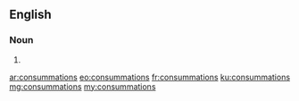 ==English==

===Noun===
{{head|en|noun plural form}}

# {{plural of|consummation|lang=en}}

[[ar:consummations]]
[[eo:consummations]]
[[fr:consummations]]
[[ku:consummations]]
[[mg:consummations]]
[[my:consummations]]